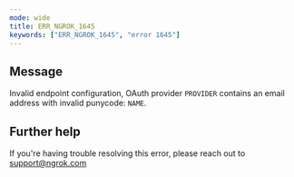 ```yaml
---
mode: wide
title: ERR_NGROK_1645
keywords: ["ERR_NGROK_1645", "error 1645"]
---
```


## Message

Invalid endpoint configuration, OAuth provider `PROVIDER` contains an email address with invalid punycode: `NAME`.

## Further help

If you're having trouble resolving this error, please reach out to [support@ngrok.com](mailto:support@ngrok.com?subject=Help%20with%20ERR_NGROK_1645)
